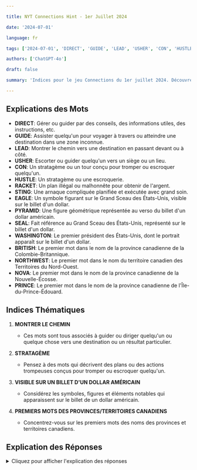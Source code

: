 ```yaml
---

title: NYT Connections Hint - 1er Juillet 2024

date: '2024-07-01'

language: fr

tags: ['2024-07-01', 'DIRECT', 'GUIDE', 'LEAD', 'USHER', 'CON', 'HUSTLE', 'RACKET', 'STING', 'EAGLE', 'PYRAMID', 'SEAL', 'WASHINGTON', 'BRITISH', 'NORTHWEST', 'NOVA', 'PRINCE']

authors: ['ChatGPT-4o']

draft: false

summary: 'Indices pour le jeu Connections du 1er juillet 2024. Découvrez les significations des mots, obtenez des indices thématiques et trouvez des réponses partielles. Catégories incluses: SHOW THE WAY et SCHEME...'

---
```


## Explications des Mots

- **DIRECT**: Gérer ou guider par des conseils, des informations utiles, des instructions, etc.
- **GUIDE**: Assister quelqu'un pour voyager à travers ou atteindre une destination dans une zone inconnue.
- **LEAD**: Montrer le chemin vers une destination en passant devant ou à côté.
- **USHER**: Escorter ou guider quelqu'un vers un siège ou un lieu.
- **CON**: Un stratagème ou un tour conçu pour tromper ou escroquer quelqu'un.
- **HUSTLE**: Un stratagème ou une escroquerie.
- **RACKET**: Un plan illégal ou malhonnête pour obtenir de l'argent.
- **STING**: Une arnaque compliquée planifiée et exécutée avec grand soin.
- **EAGLE**: Un symbole figurant sur le Grand Sceau des États-Unis, visible sur le billet d'un dollar.
- **PYRAMID**: Une figure géométrique représentée au verso du billet d'un dollar américain.
- **SEAL**: Fait référence au Grand Sceau des États-Unis, représenté sur le billet d'un dollar.
- **WASHINGTON**: Le premier président des États-Unis, dont le portrait apparaît sur le billet d'un dollar.
- **BRITISH**: Le premier mot dans le nom de la province canadienne de la Colombie-Britannique.
- **NORTHWEST**: Le premier mot dans le nom du territoire canadien des Territoires du Nord-Ouest.
- **NOVA**: Le premier mot dans le nom de la province canadienne de la Nouvelle-Écosse.
- **PRINCE**: Le premier mot dans le nom de la province canadienne de l'Île-du-Prince-Édouard.

## Indices Thématiques

1. **MONTRER LE CHEMIN**
   - Ces mots sont tous associés à guider ou diriger quelqu'un ou quelque chose vers une destination ou un résultat particulier.

2. **STRATAGÈME**
   - Pensez à des mots qui décrivent des plans ou des actions trompeuses conçus pour tromper ou escroquer quelqu'un.

3. **VISIBLE SUR UN BILLET D'UN DOLLAR AMÉRICAIN**
   - Considérez les symboles, figures et éléments notables qui apparaissent sur le billet de un dollar américain.

4. **PREMIERS MOTS DES PROVINCES/TERRITOIRES CANADIENS**
   - Concentrez-vous sur les premiers mots des noms des provinces et territoires canadiens.

## Explication des Réponses

<details>
  <summary>Cliquez pour afficher l'explication des réponses</summary>

- **MONTRER LE CHEMIN**: DIRECT, GUIDE, LEAD, USHER
  - Ces mots sont tous liés à l'acte de montrer ou de diriger quelqu'un vers un endroit spécifique ou le long d'un chemin.

- **STRATAGÈME**: CON, HUSTLE, RACKET, STING
  - Ces termes sont tous associés à des activités frauduleuses ou trompeuses.

- **VISIBLE SUR UN BILLET D'UN DOLLAR AMÉRICAIN**: EAGLE, PYRAMID, SEAL, WASHINGTON
  - Ces mots représentent des symboles ou figures trouvés sur le billet de un dollar américain.

- **PREMIERS MOTS DES PROVINCES/TERRITOIRES CANADIENS**: BRITISH, NORTHWEST, NOVA, PRINCE
  - Ces mots sont les parties initiales des noms des provinces et territoires canadiens.

</details>